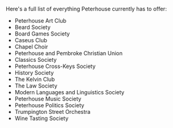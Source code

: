 
Here's a full list of everything Peterhouse currently has to offer:

- Peterhouse Art Club
- Beard Society 
- Board Games Society 
- Caseus Club 
- Chapel Choir 
- Peterhouse and Pembroke Christian Union 
- Classics Society
- Peterhouse Cross-Keys Society 
- History Society 
- The Kelvin Club  
- The Law Society
- Modern Languages and Linguistics Society 
- Peterhouse Music Society 
- Peterhouse Politics Society 
- Trumpington Street Orchestra 
- Wine Tasting Society